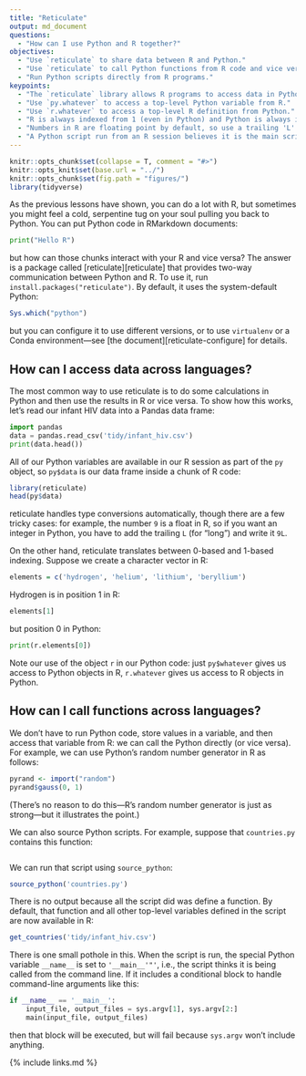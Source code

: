 ```yaml
---
title: "Reticulate"
output: md_document
questions:
  - "How can I use Python and R together?"
objectives:
  - "Use `reticulate` to share data between R and Python."
  - "Use `reticulate` to call Python functions from R code and vice versa."
  - "Run Python scripts directly from R programs."
keypoints:
  - "The `reticulate` library allows R programs to access data in Python programs and vice versa."
  - "Use `py.whatever` to access a top-level Python variable from R."
  - "Use `r.whatever` to access a top-level R definition from Python."
  - "R is always indexed from 1 (even in Python) and Python is always indexed from 0 (even in R)."
  - "Numbers in R are floating point by default, so use a trailing 'L' to force a value to be an integer."
  - "A Python script run from an R session believes it is the main script, i.e., `__name__` is `'__main__'` inside the Python script."
---
```


```r
knitr::opts_chunk$set(collapse = T, comment = "#>")
knitr::opts_knit$set(base.url = "../")
knitr::opts_chunk$set(fig.path = "figures/")
library(tidyverse)
```

As the previous lessons have shown,
you can do a lot with R,
but sometimes you might feel a cold, serpentine tug on your soul
pulling you back to Python.
You can put Python code in RMarkdown documents:

```python
print("Hello R")
```

but how can those chunks interact with your R and vice versa?
The answer is a package called [reticulate][reticulate] that provides two-way communication between Python and R.
To use it,
run `install.packages("reticulate")`.
By default,
it uses the system-default Python:

```r
Sys.which("python")
```

but you can configure it to use different versions,
or to use `virtualenv` or a Conda environment---see [the document][reticulate-configure] for details.

## How can I access data across languages?

The most common way to use reticulate is to do some calculations in Python and then use the results in R
or vice versa.
To show how this works,
let's read our infant HIV data into a Pandas data frame:

```python
import pandas
data = pandas.read_csv('tidy/infant_hiv.csv')
print(data.head())
```

All of our Python variables are available in our R session as part of the `py` object,
so `py$data` is our data frame inside a chunk of R code:

```r
library(reticulate)
head(py$data)
```

reticulate handles type conversions automatically,
though there are a few tricky cases:
for example,
the number `9` is a float in R,
so if you want an integer in Python,
you have to add the trailing `L` (for "long") and write it `9L`.

On the other hand,
reticulate translates between 0-based and 1-based indexing.
Suppose we create a character vector in R:

```r
elements = c('hydrogen', 'helium', 'lithium', 'beryllium')
```

Hydrogen is in position 1 in R:

```r
elements[1]
```

but position 0 in Python:

```python
print(r.elements[0])
```

Note our use of the object `r` in our Python code:
just `py$whatever` gives us access to Python objects in R,
`r.whatever` gives us access to R objects in Python.

## How can I call functions across languages?

We don't have to run Python code,
store values in a variable,
and then access that variable from R:
we can call the Python directly (or vice versa).
For example,
we can use Python's random number generator in R as follows:

```r
pyrand <- import("random")
pyrand$gauss(0, 1)
```

(There's no reason to do this---R's random number generator is just as strong---but it illustrates the point.)

We can also source Python scripts.
For example,
suppose that `countries.py` contains this function:

```python
```

We can run that script using `source_python`:

```r
source_python('countries.py')
```

There is no output because all the script did was define a function.
By default,
that function and all other top-level variables defined in the script are now available in R:

```r
get_countries('tidy/infant_hiv.csv')
```

There is one small pothole in this.
When the script is run,
the special Python variable `__name__` is set to `'__main__'"'`,
i.e.,
the script thinks it is being called from the command line.
If it includes a conditional block to handle command-line arguments like this:

```python
if __name__ == '__main__':
    input_file, output_files = sys.argv[1], sys.argv[2:]
    main(input_file, output_files)
```

then that block will be executed,
but will fail because `sys.argv` won't include anything.

{% include links.md %}